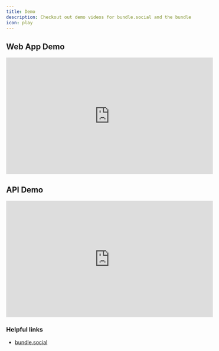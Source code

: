 ```yaml
---
title: Demo
description: Checkout out demo videos for bundle.social and the bundle.social API.
icon: play
---
```


## Web App Demo
<iframe 
  width="560" 
  height="315" 
  src="https://www.youtube.com/embed/n6lPnzaY2d4?si=eMRh2UfIGSEZHX4L" 
  title="bundle.social Demo" 
  frameborder="0" 
  allow="accelerometer; autoplay; clipboard-write; encrypted-media; gyroscope; picture-in-picture; web-share" 
  referrerpolicy="strict-origin-when-cross-origin" 
  allowfullscreen
></iframe>


## API Demo
<iframe 
  width="560" 
  height="315" 
  src="https://www.youtube.com/embed/HmzwQAy5wQM?si=GDx6qsJMss5F3XR1" 
  title="bundle.social API Demo" 
  frameborder="0" 
  allow="accelerometer; autoplay; clipboard-write; encrypted-media; gyroscope; picture-in-picture; web-share" 
  referrerpolicy="strict-origin-when-cross-origin" 
  allowfullscreen
></iframe>

### Helpful links
- [bundle.social](https://bundle.social)